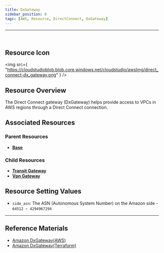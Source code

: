 ```yaml
---
title: DxGateway
sidebar_position: 0
tags: [AWS, Resource, DirectConnect, DxGateway]
---
```


<hr />
<br />

## Resource Icon

<img
    src={
        "https://cloudstudioblob.blob.core.windows.net/cloudstudio/awsImg/direct_connect-dx_gateway.png"
    }
/>

## Resource Overview

The Direct Connect gateway (DxGateway) helps provide access to VPCs in AWS regions through a Direct Connect connection.

## Associated Resources

### Parent Resources

-   [**Base**](https://docs.cstudio.app/docs/resource/aws/Base)

### Child Resources

-   [**Transit Gateway**](https://docs.cstudio.app/docs/resource/aws/Vpc/TransitGateway)
-   [**Vpn Gateway**](https://docs.cstudio.app/docs/resource/aws/Vpc/VpnGateway)


## Resource Setting Values

-   `side_asn`: The ASN (Autonomous System Number) on the Amazon side - `64512 ~ 4294967294`

---

## Reference Materials

-   [Amazon DxGateway(AWS)](https://docs.aws.amazon.com/ko_kr/directconnect/latest/UserGuide/direct-connect-gateways-intro.html)
-   [Amazon DxGateway(Terraform)](https://registry.terraform.io/providers/hashicorp/aws/latest/docs/resources/dx_gateway)
